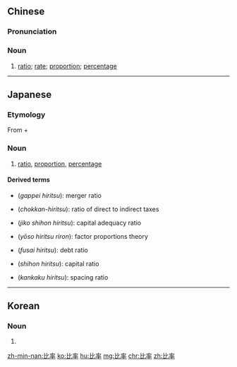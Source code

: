 ==Chinese==
{{zh-forms}}

===Pronunciation===
{{zh-pron
|m=bǐlǜ
|c=bei2 leot6-2
|mn=pí-lu̍t
|cat=n
}}

===Noun===
{{zh-noun}}

# [[ratio]]; [[rate]]; [[proportion]]; [[percentage]]

----

==Japanese==
{{ja-kanjitab|ひ|りつ|yomi=on}}

===Etymology===
From {{m|ja|比|sc=Jpan|tr=hi||ratio}} + {{m|ja|率|sc=Jpan|tr=ritsu||rate}}

===Noun===
{{ja-noun|ひりつ}}

# [[ratio]], [[proportion]], [[percentage]]

====Derived terms====
{{der-top}}
* {{l|ja|合併比率}} (''gappei hiritsu''): merger ratio
* {{l|ja|直間比率}} (''chokkan-hiritsu''): ratio of direct to indirect taxes
* {{l|ja|自己資本比率}} (''jiko shihon hiritsu''): capital adequacy ratio
* {{l|ja|要素比率理論}} (''yōso hiritsu riron''): factor proportions theory
{{der-mid}}
* {{l|ja|負債比率}} (''fusai hiritsu''): debt ratio
* {{l|ja|資本比率}} (''shihon hiritsu''): capital ratio
* {{l|ja|間隔比率}} (''kankaku hiritsu''): spacing ratio
{{der-bottom}}

----

==Korean==
{{ko-hanjatab}}

===Noun===
{{ko-noun|hj|hangeul=비율}}

# {{hanja form of|비율|[[ratio]], [[proportion]]}}

[[zh-min-nan:比率]]
[[ko:比率]]
[[hu:比率]]
[[mg:比率]]
[[chr:比率]]
[[zh:比率]]